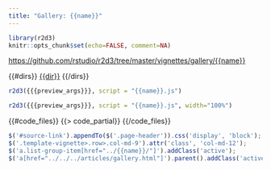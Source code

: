 ```yaml
---
title: "Gallery: {{name}}"
---
```


```r
library(r2d3)
knitr::opts_chunk$set(echo=FALSE, comment=NA)
```

<div id="source-link">
<https://github.com/rstudio/r2d3/tree/master/vignettes/gallery/{{name}}>
</div>

<div class="row">

<div class="col-sm-3">
<div class="list-group">
  {{#dirs}}
  <a href="../{{dir}}/" class="list-group-item">{{dir}}</a>
  {{/dirs}}
</div>
</div>

<div class="col-sm-9">

```r
r2d3({{{preview_args}}}, script = "{{name}}.js")
```

```r
r2d3({{{preview_args}}}, script = "{{name}}.js", width="100%")
```

{{#code_files}}
{{> code_partial}}
{{/code_files}}

</div>

</div>


```js
$('#source-link').appendTo($('.page-header')).css('display', 'block');
$('.template-vignette>.row>.col-md-9').attr('class', 'col-md-12');
$('a.list-group-item[href="../{{name}}/"]').addClass('active');
$('a[href="../../../articles/gallery.html"]').parent().addClass('active');
```



